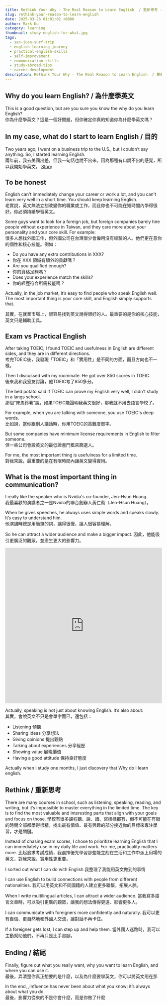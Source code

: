 ```yaml
---
title: Rethink Your Why - The Real Reason to Learn English  / 重新思考 - 你為什麼要學英文？
slug: rethink-your-reason-to-learn-english
date: 2025-03-26 01:01:02 +0800  
author: Mark Ku  
category: learning  
thumbnail: study-english-for-what.jpg
tags:  
  - san-juan-surf-trip  
  - english-learning-journey
  - practical-english-skills
  - self-improvement
  - communication-skills
  - study-abroad-tips
  - career-development
description: Rethink Your Why - The Real Reason to Learn English  / 重新思考 - 你為什麼要學英文？
---
```



## Why do you learn English?  / 為什麼學英文
This is a good question, but are you sure you know the why do you learn English?  
你為什麼學英文？這是一個好問題，但你確定你真的知道你為什麼學英文嗎？  

## In my case, what do I start to learn English / 目的  
Two years ago, I went on a business trip to the U.S., but I couldn’t say anything. So, I started learning English.  
兩年前，我去美國出差，但我一句話也說不出來。因為那種有口說不出的感覺，所以我開始學英文。 [Story](https://blog.markkulab.net/why-learn-english/) 

## To be honest  
English can't immediately change your career or work a lot, and you can't learn very well in a short time. You should keep learning English.  
老實說，英文無法立刻改變你的職業或工作，而且你也不可能在短時間內學得很好。你必須持續學習英文。  

Some guys want to look for a foreign job, but foreign companies barely hire people without experience in Taiwan, and they care more about your personality and your core skill. For example:  
很多人想找外國工作，但外國公司在台灣很少會僱用沒有經驗的人。他們更在意你的個性和核心技能。例如：  

* Do you have any extra contributions in XXX?  
* 你在 XXX 領域有額外的貢獻嗎？  
* Are you qualified enough?  
* 你的資格足夠嗎？  
* Does your experience match the skills?  
* 你的經歷符合所需技能嗎？  

Actually, in the job market, it’s easy to find people who speak English well. The most important thing is your core skill, and English simply supports that.

其實，在就業市場上，很容易找到英文說得很好的人。最重要的是你的核心技能，英文只是輔助工具。

## Exam vs Practical English  
After taking TOEIC, I found TOEIC and usefulness in English are different sides, and they are in different directions.  
考完TOEIC後，我發現「TOEIC」和「實用性」是不同的方面，而且方向也不一樣。  

Then I discussed with my roommate. He got over 850 scores in TOEIC.  
後來我和我室友討論，他TOEIC考了850多分。  

The bed potato said if TOEIC can prove my English very well, I didn't study in a langs school.  
那個“床馬鈴薯”說，如果TOEIC能證明我英文很好，那我就不用去語言學校了。  

For example, when you are talking with someone, you use TOEIC's deep words.  
比如說，當你跟別人講話時，你用TOEIC的高難度單字。  

But some companies have minimum license requirements in English to filter someone.  
但一些公司會設英文的最低證書門檻來篩選人。  

For me, the most important thing is usefulness for a limited time.  
對我來說，最重要的是在有限時間內讓英文變得實用。  

## What is the most important thing in communication?  

I really like the speaker who is Nvidia's co-founder, Jen-Hsun Huang.  
我最喜歡的演講者之一是Nvidia的聯合創辦人黃仁勳（Jen-Hsun Huang）。  

When he gives speeches, he always uses simple words and speaks slowly. It’s easy to understand him.  
他演講時總是用簡單的詞，講得很慢，讓人很容易理解。

So he can attract a wider audience and make a bigger impact.
因此，他能吸引更廣泛的觀眾，並產生更大的影響力。

<div class="iframe-container">
    <iframe  style="width:100%;height:500px"
        src="https://www.youtube.com/embed/QRd-dQQ4jzo?si=Eujy7x2lVPeJRfvy"
        frameborder="0"
        allow="accelerometer; autoplay; encrypted-media; gyroscope; picture-in-picture"
        allowfullscreen>
    </iframe>
</div>

Actually, speaking is not just about knowing English. It’s also about:  
其實，會說英文不只是會單字而已，還包括：  

- Listening 傾聽  
- Sharing ideas 分享想法  
- Giving opinions 提出觀點  
- Talking about experiences 分享經歷  
- Showing value 展現價值  
- Having a good attitude 保持良好態度  

Actually when I study one months, I just discovery that Why do I learn english.

## Rethink  / 重新思考

There are many courses in school, such as listening, speaking, reading, and writing, but it’s impossible to master everything in the limited time. The key is to find the most valuable and interesting parts that align with your goals and focus on those.
學校有很多課程聽、說、讀、寫樣樣都有，但不可能在有限的時間全部都學得很精，找出最有價值、最有興趣的部分接近你的目標來專注學習，才是關鍵。

Instead of chasing exam scores, I chose to prioritize learning English that I can immediately use in my daily life and work. For me, practicality matters more.
比起追求考試成績，我選擇優先學習那些能立刻在生活和工作中派上用場的英文，對我來說，實用性更重要。

I sorted out what I can do with English
我整理了我能用英文做到的事情

I can use English to build connections with people from different nationalities.
我可以用英文和不同國籍的人建立更多聯繫，拓展人脈。

When I write multilingual articles, I can attract a wider audience.
當我寫多語言文章時，可以吸引更廣的觀眾，讓我的想法傳得更遠、影響更多人。

I can communicate with foreigners more confidently and naturally.
我可以更有自信、更自然地和外國人交流，讓對話不再卡住。

If a foreigner gets lost, I can step up and help them.
當外國人迷路時，我可以主動幫助他們，不再只是比手畫腳。

## Ending / 結尾

Finally, figure out what you really want, why you want to learn English, and where you can use it.  
最後，弄清楚你真正想要的是什麼，以及為什麼要學英文，你可以將英文用在那

In the end, ,Influence has never been about what you know; it’s always about what you do.  
最後，影響力從來的不是你會什麼，而是你做了什麼


